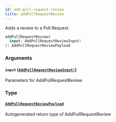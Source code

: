 ```yaml
---
id: add-pull-request-review
title: addPullRequestReview
---
```


Adds a review to a Pull Request.

```graphql
addPullRequestReview(
  input: AddPullRequestReviewInput!
): AddPullRequestReviewPayload

```

### Arguments

#### `input` ([`AddPullRequestReviewInput!`](/docs/api/inputs/add-pull-request-review-input))

Parameters for AddPullRequestReview

### Type

#### [`AddPullRequestReviewPayload`](/docs/api/objects/add-pull-request-review-payload)

Autogenerated return type of AddPullRequestReview
